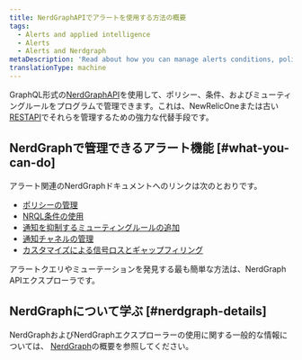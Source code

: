 ```yaml
---
title: NerdGraphAPIでアラートを使用する方法の概要
tags:
  - Alerts and applied intelligence
  - Alerts
  - Alerts and Nerdgraph
metaDescription: 'Read about how you can manage alerts conditions, policies, and muting rules using NerdGraph.'
translationType: machine
---
```




GraphQL形式の[NerdGraphAPI](/docs/apis/nerdgraph/get-started/introduction-new-relic-nerdgraph)を使用して、ポリシー、条件、およびミューティングルールをプログラムで管理できます。これは、NewRelicOneまたは古い[RESTAPI](/docs/alerts/rest-api-alerts/new-relic-alerts-rest-api/rest-api-calls-new-relic-alerts)でそれらを管理するための強力な代替手段です。

## NerdGraphで管理できるアラート機能 [#what-you-can-do]

アラート関連のNerdGraphドキュメントへのリンクは次のとおりです。

* [ポリシーの管理](/docs/alerts/alerts-nerdgraph/nerdgraph-examples/nerdgraph-api-alerts-policies)
* [NRQL条件の使用](/docs/alerts/alerts-nerdgraph/nerdgraph-examples/nerdgraph-api-alerts-nrql-conditions)
* [通知を抑制するミューティングルールの追加](/docs/alerts/new-relic-alerts/managing-notification-channels/muting-rules-suppress-notifications)
* [通知チャネルの管理](/docs/alerts-applied-intelligence/new-relic-alerts/alerts-nerdgraph/nerdgraph-api-notification-channels)
* [カスタマイズによる信号ロスとギャップフィリング](/docs/alerts-applied-intelligence/new-relic-alerts/alerts-nerdgraph/nerdgraph-api-loss-signal-gap-filling)

アラートクエリやミューテーションを発見する最も簡単な方法は、NerdGraph APIエクスプローラです。

## NerdGraphについて学ぶ [#nerdgraph-details]

NerdGraphおよびNerdGraphエクスプローラーの使用に関する一般的な情報については、 [NerdGraph](/docs/apis/nerdgraph/get-started/introduction-new-relic-nerdgraph)の概要を参照してください。